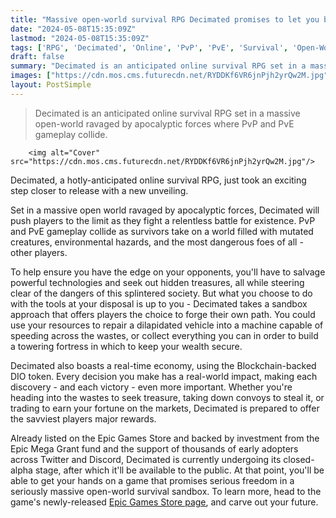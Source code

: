 ```yaml
---
title: "Massive open-world survival RPG Decimated promises to let you build your own future in its apocalyptic world"
date: "2024-05-08T15:35:09Z"
lastmod: "2024-05-08T15:35:09Z"
tags: ['RPG', 'Decimated', 'Online', 'PvP', 'PvE', 'Survival', 'Open-World', 'Blockchain', 'DIO Token', 'Epic Games Store', 'Epic Mega Grant', 'Closed-Alpha']
draft: false
summary: "Decimated is an anticipated online survival RPG set in a massive open-world ravaged by apocalyptic forces where PvP and PvE gameplay collide."
images: ["https://cdn.mos.cms.futurecdn.net/RYDDKf6VR6jnPjh2yrQw2M.jpg"]
layout: PostSimple
---
```

> Decimated is an anticipated online survival RPG set in a massive open-world ravaged by apocalyptic forces where PvP and PvE gameplay collide.


        <img alt="Cover" src="https://cdn.mos.cms.futurecdn.net/RYDDKf6VR6jnPjh2yrQw2M.jpg"/>
        
Decimated, a hotly-anticipated online survival RPG, just took an exciting step closer to release with a new unveiling.

Set in a massive open world ravaged by apocalyptic forces, Decimated will push players to the limit as they fight a relentless battle for existence. PvP and PvE gameplay collide as survivors take on a world filled with mutated creatures, environmental hazards, and the most dangerous foes of all - other players.

To help ensure you have the edge on your opponents, you'll have to salvage powerful technologies and seek out hidden treasures, all while steering clear of the dangers of this splintered society. But what you choose to do with the tools at your disposal is up to you - Decimated takes a sandbox approach that offers players the choice to forge their own path. You could use your resources to repair a dilapidated vehicle into a machine capable of speeding across the wastes, or collect everything you can in order to build a towering fortress in which to keep your wealth secure.

Decimated also boasts a real-time economy, using the Blockchain-backed DIO token. Every decision you make has a real-world impact, making each discovery - and each victory - even more important. Whether you're heading into the wastes to seek treasure, taking down convoys to steal it, or trading to earn your fortune on the markets, Decimated is prepared to offer the savviest players major rewards.

Already listed on the Epic Games Store and backed by investment from the Epic Mega Grant fund and the support of thousands of early adopters across Twitter and Discord, Decimated is currently undergoing its closed-alpha stage, after which it'll be available to the public. At that point, you'll be able to get your hands on a game that promises serious freedom in a seriously massive open-world survival sandbox. To learn more, head to the game's newly-released [<u>Epic Games Store page</u>](https://store.epicgames.com/en-US/p/decimated-de8da4), and carve out your future. 
        